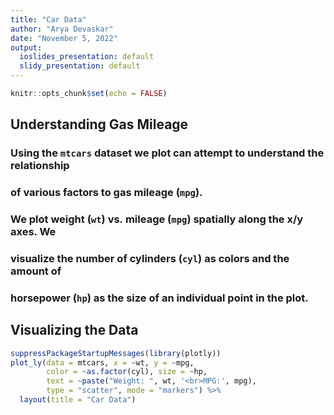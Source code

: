 ```yaml
---
title: "Car Data"
author: "Arya Devaskar"
date: "November 5, 2022"
output:
  ioslides_presentation: default
  slidy_presentation: default
---
```


```r
knitr::opts_chunk$set(echo = FALSE)
```

## Understanding Gas Mileage

### Using the `mtcars` dataset we plot can attempt to understand the relationship
### of various factors to gas mileage (`mpg`).

### We plot weight (`wt`) vs. mileage (`mpg`) spatially along the x/y axes. We 
### visualize the number of cylinders (`cyl`) as colors and the amount of
### horsepower (`hp`) as the size of an individual point in the plot.

## Visualizing the Data

```r
suppressPackageStartupMessages(library(plotly))
plot_ly(data = mtcars, x = ~wt, y = ~mpg, 
        color = ~as.factor(cyl), size = ~hp,
        text = ~paste("Weight: ", wt, '<br>MPG:', mpg),
        type = "scatter", mode = "markers") %>%
  layout(title = "Car Data")
```
